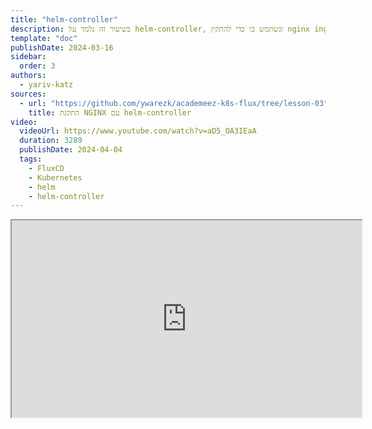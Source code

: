 ```yaml
---
title: "helm-controller"
description: בשיעור זה נלמד על helm-controller, ונשתמש בו כדי להתקין nginx ingress controller על הקלאסטר שלנו
template: "doc"
publishDate: 2024-03-16
sidebar:
  order: 3
authors:
  - yariv-katz
sources: 
  - url: "https://github.com/ywarezk/academeez-k8s-flux/tree/lesson-03"
    title: התקנת NGINX עם helm-controller
video:
  videoUrl: https://www.youtube.com/watch?v=aD5_OA3IEaA
  duration: 3289
  publishDate: 2024-04-04
  tags:
    - FluxCD
    - Kubernetes
    - helm
    - helm-controller
---
```


<div class="not-content flex">
  <iframe
    class="mx-auto"
    width="560"
    height="315"
    src="https://www.youtube.com/embed/aD5_OA3IEaA?si=UGUp2nH7JC0Pb85h"
    title="FluxCD - helm-controller - video"
    allow="accelerometer; clipboard-write; encrypted-media; gyroscope; picture-in-picture; web-share"
    allowFullScreen
    loading="lazy"
    referrerPolicy="strict-origin-when-cross-origin"
    aria-label="FluxCD - helm-controller - video"
    aria-describedby="iframe-video-description"
  />
</div>
<span id="iframe-video-description" class="sr-only">
This video provides an in-depth tutorial on using FluxCD's helm-controller to manage Helm charts in a Kubernetes cluster, including practical steps for installing and configuring the nginx ingress controller.
</span>

ה - `helm-controller` הוא אופרטור של [Flux](https://fluxcd.io/flux/components/helm/), שעובד עם ה - `HelmRelease` custom resource.
הוא משמש לניהול התקנות של helm על הקלאסטר שלנו.

## Helm

נתחיל מלעבור על כמה מושגים בסיסיים שיש לנו צורך להכיר לפני שנתחיל להשתמש ב - `helm-controller`.
[Helm](https://helm.sh/) הוא כלי לניהול חבילות עבור Kubernetes. זהו הדרך הטובה ביותר למצוא, לשתף ולהשתמש בתוכנה שנבנתה עבור Kubernetes.
כאשר אנו משתמשים ב - `Helm` כדי להתקין משאבים על הקלאסטר שלנו, ישנם כמה מושגים שעלינו להכיר...

### Helm Chart

`Helm chart` הוא אוסף של קבצים שמתארים קבוצה קשורה של משאבי Kubernetes. אותו ה - `chart` יכול לשמש להתקנה של משהו פשוט, כמו `pod` של `memcached`, או משהו מורכב יותר, כמו סטאק של אפליקציה מלאה עם שרתי HTTP, מסדי נתונים, caches וכו'.

### Helm Repository

Helm repository הוא שרת HTTP שמכיל את הקובץ `index.yaml` (אין `index.yaml` ב - OCI repositories) וכמה `charts` מארוזים. הקובץ `index.yaml` מכיל רשימה של כל ה - `charts` ב - repository, יחד עם מטא-נתונים על אותם `charts`.
אין צורך בשום דבר מיוחד כדי ליצור `Helm repository`, ניתן להשתמש בכל שרת אינטרנטי כדי לשרת את ה - `charts` שלך (ב - OCI repositories זה דורש קצת יותר, ומומלץ להשתמש בפתרון בענן).
בחירות פופולריות להצגת ה - `charts` שלך יכולות להיות: S3 buckets, Github pages, וכמה ספקי שירות ענן מציעים כיום artifact registries (artifact registries הם בחירה מושלמת ל - OCI repositories).
בנוסף לאפשרויות האלו, ישנם גם repositories מנוהלים על ידי הקהילה כמו [Artifact Hub](https://artifacthub.io/).
בשיעור זה נלמד כיצד לעבוד עם repositories מנוהלים על ידי הקהילה, ונתקין [nginx ingress controller באמצעות helm](https://docs.nginx.com/nginx-ingress-controller/installation/installing-nic/installation-with-helm/)

### OCI

ראשי התיבות של OCI הם Open Container Initiative, והרעיון הוא ליצור תקן עבור Container images ו - runtime.

### OCI Artifact

OCI Artifact הוא תקן ל - artifact, וניתן להשתמש בו לאחסון כל סוג של artifact, לא רק container images, כולל `Helm charts`.

### OCI Repository

OCI Repository הוא מקום שבו ניתן לאחסן OCI Artifacts, כלומר ניתן להשתמש בו לאחסון images, helm charts, וכל artifact אחר שהוא OCI.
נשאף להתקין את ה - helm charts שלנו בתקן החדש, מה repositories של OCI. שימוש ב - OCI repositories יועיל לנו בהמשך כאשר נלמד לנהל גרסאות של helm באמצעות flux image automation controllers.

### Helm Release

ה - `Helm release` הוא התוצאה של התקנת `chart` על הקלאסטר שלנו. כל פעם שאנו מתקינים `chart` על הקלאסטר, נוצר `release` חדש. ניתן להתקין אותו `chart` כמה פעמים על אותו קלאסטר, ובכל פעם נוצר `release` חדש.

## Flux helm workflow

על פי המושגים הבסיסיים של helm, flux צריך לבצע את הפעולות הבאות:
1. להירשם ל - OCI Helm repository.
2. להביא `chart` ספציפי מה - repository, ולבדוק באופן תדיר אם יש עדכונים ל - `chart` הזה.
3. להתקין את ה - `chart` על הקלאסטר.
4. לנהל שינויים - לדוגמא אם נרצה לספק ערכים שונים ל - `chart`.
5. לנהל שדרוגים - נצטרך לעדכן את הגרסא של ה - `chart` כאשר גרסא חדשה יוצאת - זה נושא מורכב ונקדיש לו שיעור מיוחד כיצד אנו ממליצים לעשות זאת.

הורדת artifacts ממקומות מרוחקים היא עבודת ה - `source-controller`, ולכן ה - `source-controller` יטפל ב - **(1)** וב - **(2)**.  
התקנת ה - `chart` על הקלאסטר היא עבודת ה - `helm-controller`, ולכן ה - `helm-controller` יטפל ב - **(3)** וב - **(4)**.
בנוגע ל - **(5)** נשתמש ב - flux image automation controllers לניהול השדרוגים - אבל נדבר על זה בשיעור נפרד.

## הרשמה ל - Helm repository

כדי להוסיף `helm repository` ללא flux, נשתמש בפקודה הבאה:

```bash
helm repo add ingress-nginx https://kubernetes.github.io/ingress-nginx
```

אבל אנחנו לא נשתמש בפקודה זו כאשר אנו משתמשים ב - flux לניהול הקלאסטר שלנו.
למעשה השימוש שלי בפקודת `helm` כיום הוא לקרוא נתונים, להתקין ב - `--dry-run`, וליצור `helm create` כדי לעזור לי ליצור תבנית חדשה, וזהו כל מה שאני עושה עם הפקודה `helm`.
כל פקודה אחרת שיכולה לשנות את מצב הקלאסטר שלי, איננה נעשית עם פקודת `helm`, אלא עם **Flux**
אז במקום הפקודה הזו, אנו מאפשרים ל - `source-controller` לנהל את כל ה - `helm repositories` שלנו.
נשתמש ב - `HelmRepository` custom resource שמורה על כך שה - `source-controller` יירשם ל - `repository`.
נתחיל בהרשמה ל - `nginx-ingress` repository, מאחר וכל הקלאסטרים שלנו יצטרכו להתקין ingress controller, נתקין אותו בתיקיית `infastructure/base` .
בתוך התיקייה ניצור תיקייה נוספת `/infastructure/base/nginx` שבה נציב את כל המשאבים הקשורים ל - nginx ingress controller.
צרו את הקובץ `namespace.yaml` עם התוכן הבא:

```yaml title="/infastructure/base/nginx/namespace.yaml"
apiVersion: v1
kind: Namespace
metadata:
  name:  nginx
```

נציב את כל המשאבים של nginx בתוך ה - `namespace` `nginx`.

כעת ניצור את ה - `HelmRepository` custom resource שירשם ל - `ingress-nginx` repository.
ניצור את הקובץ `infastructure/base/nginx/repository.yaml` עם התוכן הבא:

```yaml title="/infastructure/base/nginx/repository.yaml"
apiVersion: source.toolkit.fluxcd.io/v1beta2
kind: HelmRepository
metadata:
  name: nginx
  namespace: nginx
spec:  
  url: oci://ghcr.io/nginxinc/charts
  type: oci
```

נשים לב לכמה נקודות:
- אנו מוסיפים את ה - `repo` מה - `nginx` הרשמי. זהו ה - `nginx ingress controller` המומלץ שלנו.
- אנו מעדיפים להשתמש תמיד ב - `oci` repositories.

נצטרך גם כמה קבצי `kustomization.yaml` כדי לארגן את המשאבים שלנו.
נוסיף אחד בתיקיית `nginx`: `/infastructure/base/nginx/kustomization.yaml` עם התוכן הבא:

```yaml title="/infastructure/base/nginx/kustomization.yaml"
resources:
  - namespace.yaml
  - repository.yaml
```

נצטרך גם קובץ `kustomization.yaml` בתיקיית `/infastructure/base` שיכלול את התיקייה `nginx`.

```yaml title="/infastructure/base/kustomization.yaml"
resources:
  - ./nginx
```

בנוסף ניצור תיקייה `/infastructure/staging` עם קובץ `kustomization.yaml` שיאפשר לנו לעשות patch לשינויים שאנו רוצים להחיל על קלאסטר מסוים - במקרה זה קלאסטר `staging`.

```yaml title="/infastructure/staging/kustomization.yaml"
resources:
	- ../base
```

כדאי לוודא עם `kustomize` שהפקודה `kustomize build` של התיקייה `/infastructure/staging` תחזיר את המשאבים הרצויים.

```bash
kustomize build infastructure/staging
```

תוצאת הפקודה תהיה:

```yaml
apiVersion: v1
kind: Namespace
metadata:
  name: nginx
---
apiVersion: source.toolkit.fluxcd.io/v1beta2
kind: HelmRepository
metadata:
  name: nginx
  namespace: nginx
spec:  
  url: oci://ghcr.io/nginxinc/charts
  type: oci
```

דבר נוסף שעלינו לעשות הוא להודיע ל - `kustomize-controller` לצפות בתיקיית `infastructure/staging`.
את זאת באמצעות `Kustomization` resource של Flux.
ניצור את הקובץ `clusters/staging/infastructure.yaml` עם התוכן הבא:

```yaml title="clusters/staging/infastructure.yaml"
apiVersion: kustomize.toolkit.fluxcd.io/v1
kind: Kustomization
metadata:
  name: infastructure
  namespace: flux-system
spec:
  interval: 10m0s
  path: ./infastructure/staging
  prune: true
  sourceRef:
    kind: GitRepository
    name: flux-system
```

נדחוף את הקוד ל - git ונראה אם ה - `source-controller` יירשם ל - `ingress-nginx` repository.

```bash
kubectl get helmrepository -n nginx
```

נראה את התוצאה הבאה:

```
NAME    URL                                          AGE     READY   STATUS
nginx   oci://ghcr.io/nginxinc/charts               7m57s   
```

שימו לב שב - `OCI` repositories אין לנו עמודה `READY/STATUS`, מאחר וה - `source-controller` אין דרך לדעת אם ה - `repository` מוכן או לא. ראו [issue](https://github.com/fluxcd/flux2/issues/4469) כי זה עשוי להשתנות בעתיד.

## HelmChart

עכשיו שהצלחנו לבצע הרשמה של ה - `source-controller` ל - `ingress-nginx` repository, עלינו להודיע ל - `source-controller` להביא `chart` ספציפי מה - `repository`.
נעשה זאת עם ה - `HelmChart` custom resource.
בתיקיית `/infastructure/base/nginx` ניצור את הקובץ `chart.yaml` עם התוכן הבא:

```yaml title="/infastructure/base/nginx/chart.yaml"
apiVersion: source.toolkit.fluxcd.io/v1beta2
kind: HelmChart
metadata:
  name: nginx
  namespace: nginx
spec:  
  interval: 1h
  chart: nginx-ingress
  sourceRef:
    kind: HelmRepository
    name: nginx    
  version: 1.2.x
```

נשים לב לכמה נקודות ב - `HelmChart` custom resource:
- `chart` הוא שם ה - `chart` שאנו רוצים להתקין מה - `repository` שצוין ב - `sourceRef`.
- `version` מציין את הגרסא של ה - `chart` שנרצה להביא, בדוגמא זו אנו משתמשים ב - `1.2.x` שמציין את הגרסא האחרונה בסדרה `1.2`.

שדה `version` הוא אופציונלי, אם לא תציינו אותו, ה - `source-controller` יביא את הגרסא האחרונה של ה - `chart`.
אנו ממליצים בחום לציין את הגרסא, אנו לא רוצים להיות מופתעים משינוי גרסא ב - `chart`, ואנו צריכים לעקוב אחרי עדכוני גרסאות בדרך דקלרטיבית עם gitops.

בקורס זה נלמד כיצד לנהל עדכוני `helm` בדרך מקצועית ובצורה הטובה ביותר:
- נשתמש ב - `notification-controller` כדי להודיע לנו כאשר גרסא חדשה של ה - `chart` זמינה.
- נשתמש ב - `flux automation controllers` כדי לעדכן את ה - `staging cluster` באופן אוטומטי.
- נשתמש ב - `flux automation controllers` כדי להניע `pr` לעדכון ה - `production cluster`.

נלמד את כל אלו במהלך הקורס, אבל לא בשיעור זה. זה ידרוש מאיתנו ליצור `kustomization patch` לגרסא ב - `staging` וב - `production`, אבל נתמודד עם זה כאשר נלמד כיצד לנהל גרסאות של `helm` בדרך מקצועית.

ראשית נוסיף את ה - `chart` ל - `infastructure/base/nginx/kustomization.yaml`:

```yaml title="/infastructure/base/nginx/kustomization.yaml"
resources:
  - namespace.yaml
  - repository.yaml
  - chart.yaml
```

נדחוף את הקוד ל - git ונראה אם ה - `source-controller` יתפוס את ה - `chart` של `nginx-ingress`.
אם הכל הלך כמו שצריך, נוכל להריץ את הפקודה:

```bash
kubectl get helmchart -n nginx
```

ונוכל לראות את התוצאה הבאה:

```
NAME    CHART           VERSION   SOURCE KIND      SOURCE NAME   AGE   READY   STATUS
nginx   nginx-ingress   1.2.x     HelmRepository   nginx         20m   True    pulled 'nginx-ingress' ...
```

## HelmRelease

ה - `chart` שלנו עדיין לא הותקן, אנו רק רשומים ל - `repository` והבאנו את ה - `chart`.
עכשיו הגיע הזמן להתקין את ה - `chart` על הקלאסטר שלנו, וזה משימה ל - `helm-controller`.
ה - `helm-controller` יצפה ל - `HelmRelease` custom resources ויתקין את ה - `chart` שצוין ב - `HelmRelease`.
ה - `HelmRelease` יציין איזה `chart` להשתמש, ואילו ערכים להעביר ל - `chart`.
בתיקייה `/infastructure/base/nginx` ניצור את הקובץ `release.yaml` עם התוכן הבא:

```yaml title="/infastructure/base/nginx/release.yaml"
apiVersion: helm.toolkit.fluxcd.io/v2beta2
kind: HelmRelease
metadata:
  name: nginx
  namespace: nginx
spec:  
  chart:
    spec:
      chart: nginx-ingress
      version: 1.2.x
      sourceRef:
        kind: HelmRepository
        name: nginx
      interval: 1h
  interval: 1h  
  releaseName: nginx
```

בתוך ה - `HelmRelease` יש שדה `spec.chart` שהוא קיצור דרך ליצירת `HelmChart` resource.
אני מוצא את זה קצת יותר נוח ליצור את ה - `HelmChart` עם הקיצור הזה היות וזה מאפשר לי לראות את הגרסא של ה - `release` באותו קובץ.
כלומר אנחנו יכולים למחוק את הקובץ `infastructure/base/nginx/chart.yaml`.
ולערוך את הקובץ `infastructure/base/nginx/kustomization.yaml` שיכלול את הקובץ `release.yaml`:

```yaml title="/infastructure/base/nginx/kustomization.yaml"
resources:
  - namespace.yaml
  - repository.yaml
  - release.yaml
```

נשים לב שבתוך ה - `HelmRelease` ישנם 2 שדות `interval`:
- הראשון בסעיף `spec.chart` - זה המרווח שבו ה - `source-controller` יבדוק אם יש גרסא חדשה של ה - `chart` ב - `repository` את הבדיקה הוא יבצע תוך התחשבות ב `spec.chart.spec.version`.
- השני בסעיף `spec` - זה המרווח שבו ה - `helm-controller` יבדוק סטייה בהתקנת ה - `chart` על הקלאסטר.

נדחוף את הקוד ל - git ונראה אם ה - `helm-controller` יתקין את ה - `nginx-ingress` על הקלאסטר שלנו.
בטרמינל נריץ:

```bash
kubectl get helmrelease -n nginx
```

ניתן לראות את התוצאה הבאה:

```
NAME    AGE     READY   STATUS
nginx   3m51s   True    Helm install...
```

אם נרצה לבדוק מה הותקן על הקלאסטר, נוכל להריץ:

```bash
kubectl get all -n nginx
```

נראה תוצאה דומה לזו:

![release installation](https://github.com/ywarezk/academeez/blob/main/content/en/course/kubernetes/flux/helm-controller/installed.png?raw=true) 

נשים לב לכמה נקודות:

- ingress controller ו pod ו deployment רצים
- ישנו גם service עם type `LoadBalancer` שנוצר, זהו ה - service שיחבר את ה - ingress controller לאינטרנט.

## לסיכום

כאשר אנחנו משתמשים ב Flux לא נשתמש יותר בפקודות `helm` שמשנות את מצב הקלאסטר שלנו.
הכל צריך להיות דקלרטיבי עם קבצי yaml שמסבירים ל - `helm-controller` איך לנהל את ה - `helm releases` שלנו.
על מנת שה - `helm-controller` יתקין `release`, נצטרך שהוא יעבוד ביחד עם ה - `source-controller` שיביא את ה - `chart` מה - `repository`.

קוד המקור המלא של שיעור זה ניתן למצוא [כאן](https://github.com/ywarezk/academeez-k8s-flux/tree/lesson-03)


